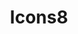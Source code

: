 ---
title: Icons8 
slug: icons8
site: Icons8
show: ./images/show.png
siteUrl: https://icons8.com/ouch
description: Free Vector Illustrations to Class up Your Project.
tags: [free,paid]
rating: 9
---